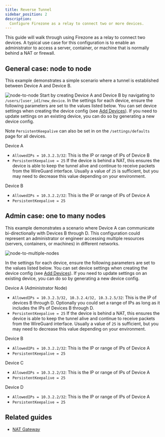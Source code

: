 ```yaml
---
title: Reverse Tunnel
sidebar_position: 2
description:
  Configure Firezone as a relay to connect two or more devices.
---
```


This guide will walk through using Firezone as a relay to connect
two devices. A typical use case for this configuration is to enable an
administrator to access a server, container, or machine that is normally
behind a NAT or firewall.

## General case: node to node

This example demonstrates a simple scenario where a tunnel is established
between Device A and Device B.

![node-to-node](https://user-images.githubusercontent.com/52545545/155856835-2ad1f686-d894-43d1-8862-e3a8fcccee5c.png)
Start by creating Device A and Device B by navigating to `/users/[user_id]/new_device`.
In the settings for each device, ensure the following parameters are set to the
values listed below. You can set device settings when creating the device config
(see [Add Devices](/user-guides/add-devices/)).
If you need to update settings on an existing device, you can do so by generating
a new device config.

Note `PersistentKeepalive` can also be set in on the
`/settings/defaults` page for all devices.

Device A

- `AllowedIPs = 10.3.2.3/32`: This is the IP or range of IPs of Device B
- `PersistentKeepalive = 25` If the device is behind a NAT, this ensures the
  device is able to keep the tunnel alive and continue to receive packets from
  the WireGuard interface. Usually a value of `25` is sufficient, but you may
  need to decrease this value depending on your environment.

Device B

- `AllowedIPs = 10.3.2.2/32`: This is the IP or range of IPs of Device A
- `PersistentKeepalive = 25`

## Admin case: one to many nodes

This example demonstrates a scenario where Device A can communicate
bi-directionally with Devices B through D. This configuration could represent an
administrator or engineer accessing multiple resources
(servers, containers, or machines) in different networks.

![node-to-multiple-nodes](https://user-images.githubusercontent.com/52545545/155856838-03e968d9-bc1e-46ce-a32f-9f53f3566526.png)

In the settings for each device, ensure the following parameters are set to the
values listed below. You can set device settings when creating the device config
(see [Add Devices](/user-guides/add-devices/)).
If you need to update settings on an existing device, you can do so by generating
a new device config.

Device A (Administrator Node)

- `AllowedIPs = 10.3.2.3/32, 10.3.2.4/32, 10.3.2.5/32`: This is the IP of
  devices B through D. Optionally you could set a range of IPs as long as it
  includes the IPs of Devices B through D.
- `PersistentKeepalive = 25` If the device is behind a NAT, this ensures the
  device is able to keep the tunnel alive and continue to receive packets from
  the WireGuard interface. Usually a value of `25` is sufficient, but you may
  need to decrease this value depending on your environment.

Device B

- `AllowedIPs = 10.3.2.2/32`: This is the IP or range of IPs of Device A
- `PersistentKeepalive = 25`

Device C

- `AllowedIPs = 10.3.2.2/32`: This is the IP or range of IPs of Device A
- `PersistentKeepalive = 25`

Device D

- `AllowedIPs = 10.3.2.2/32`: This is the IP or range of IPs of Device A
- `PersistentKeepalive = 25`

## Related guides

- [NAT Gateway](/user-guides/use-cases/nat-gateway/)
